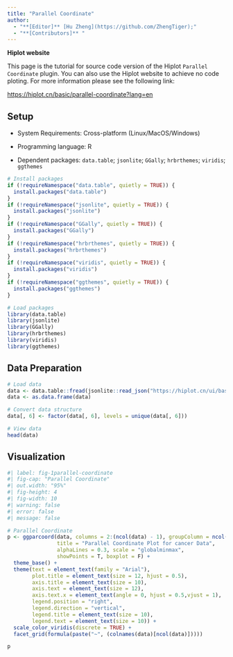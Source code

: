 ```yaml
---
title: "Parallel Coordinate"
author:
  - "**[Editor]** [Hu Zheng](https://github.com/ZhengTiger);"
  - "**[Contributors]** "
---
```


::: callout-note
**Hiplot website**

This page is the tutorial for source code version of the Hiplot `Parallel Coordinate` plugin. You can also use the Hiplot website to achieve no code ploting. For more information please see the following link:

<https://hiplot.cn/basic/parallel-coordinate?lang=en>
:::

## Setup

-   System Requirements: Cross-platform (Linux/MacOS/Windows)

-   Programming language: R

-   Dependent packages: `data.table`; `jsonlite`; `GGally`; `hrbrthemes`; `viridis`; `ggthemes`

```r
# Install packages
if (!requireNamespace("data.table", quietly = TRUE)) {
  install.packages("data.table")
}
if (!requireNamespace("jsonlite", quietly = TRUE)) {
  install.packages("jsonlite")
}
if (!requireNamespace("GGally", quietly = TRUE)) {
  install.packages("GGally")
}
if (!requireNamespace("hrbrthemes", quietly = TRUE)) {
  install.packages("hrbrthemes")
}
if (!requireNamespace("viridis", quietly = TRUE)) {
  install.packages("viridis")
}
if (!requireNamespace("ggthemes", quietly = TRUE)) {
  install.packages("ggthemes")
}

# Load packages
library(data.table)
library(jsonlite)
library(GGally)
library(hrbrthemes)
library(viridis)
library(ggthemes)
```

## Data Preparation

```r
# Load data
data <- data.table::fread(jsonlite::read_json("https://hiplot.cn/ui/basic/parallel-coordinate/data.json")$exampleData$textarea[[1]])
data <- as.data.frame(data)

# Convert data structure
data[, 6] <- factor(data[, 6], levels = unique(data[, 6]))

# View data
head(data)
```

## Visualization

```r
#| label: fig-1parallel-coordinate
#| fig-cap: "Parallel Coordinate"
#| out.width: "95%"
#| fig-height: 4
#| fig-width: 10
#| warning: false
#| error: false
#| message: false

# Parallel Coordinate
p <- ggparcoord(data, columns = 2:(ncol(data) - 1), groupColumn = ncol(data),
                title = "Parallel Coordinate Plot for cancer Data",
                alphaLines = 0.3, scale = "globalminmax",
                showPoints = T, boxplot = F) +
  theme_base() +
  theme(text = element_text(family = "Arial"),
        plot.title = element_text(size = 12, hjust = 0.5),
        axis.title = element_text(size = 10),
        axis.text = element_text(size = 12),
        axis.text.x = element_text(angle = 0, hjust = 0.5,vjust = 1),
        legend.position = "right",
        legend.direction = "vertical",
        legend.title = element_text(size = 10),
        legend.text = element_text(size = 10)) +
  scale_color_viridis(discrete = TRUE) +
  facet_grid(formula(paste("~", (colnames(data)[ncol(data)]))))

p
```


